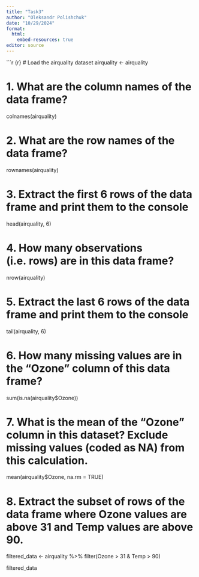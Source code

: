 ---
title: "Task3"
author: "Oleksandr Polishchuk"
date: "10/29/2024"
format:
  html:
    embed-resources: true
editor: source
---

  
```{r}
{r}
# Load the airquality dataset
airquality <- airquality

# 1. What are the column names of the data frame?
colnames(airquality)

# 2. What are the row names of the data frame?
rownames(airquality)

# 3. Extract the first 6 rows of the data frame and print them to the console
head(airquality, 6)

# 4. How many observations (i.e. rows) are in this data frame?
nrow(airquality)

# 5. Extract the last 6 rows of the data frame and print them to the console
tail(airquality, 6)

# 6. How many missing values are in the "Ozone" column of this data frame?
sum(is.na(airquality$Ozone))

# 7. What is the mean of the "Ozone" column in this dataset? Exclude missing values (coded as NA) from this calculation.
mean(airquality$Ozone, na.rm = TRUE)

# 8. Extract the subset of rows of the data frame where Ozone values are above 31 and Temp values are above 90.
filtered_data <- airquality %>%
  filter(Ozone > 31 & Temp > 90)

filtered_data

